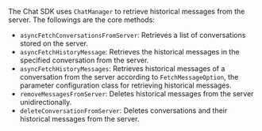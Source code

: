 <PlatformWrapper platform = "android">

The Chat SDK uses `ChatManager` to retrieve historical messages from the server. The followings are the core methods:

- `asyncFetchConversationsFromServer`: Retrieves a list of conversations stored on the server.
- `asyncFetchHistoryMessage`: Retrieves the historical messages in the specified conversation from the server.
- `asyncFetchHistoryMessages`: Retrieves historical messages of a conversation from the server according to `FetchMessageOption`, the parameter configuration class for retrieving historical messages.
- `removeMessagesFromServer`: Deletes historical messages from the server unidirectionally.
- `deleteConversationFromServer`: Deletes conversations and their historical messages from the server.

</PlatformWrapper>